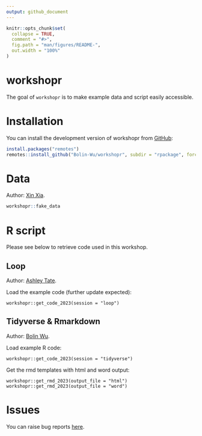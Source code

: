 ```yaml
---
output: github_document
---
```


<!-- README.md is generated from README.Rmd. Please edit that file -->

```r
knitr::opts_chunk$set(
  collapse = TRUE,
  comment = "#>",
  fig.path = "man/figures/README-",
  out.width = "100%"
)
```

# workshopr

<!-- badges: start -->
<!-- badges: end -->

The goal of `workshopr` is to make example data and script easily accessible.

# Installation

You can install the development version of workshopr from [GitHub](https://github.com/Bolin-Wu/workshopr):

``` r
install.packages("remotes")
remotes::install_github("Bolin-Wu/workshopr", subdir = "rpackage", force = TRUE)
```

# Data

Author: [Xin Xia](https://ki-su-arc.se/staff/xin-xia/).

```r
workshopr::fake_data 
```

# R script

Please see below to retrieve code used in this workshop.

## Loop 
Author: [Ashley Tate](https://staff.ki.se/people/ashley-tate).

Load the example code (further update expected):
```
workshopr::get_code_2023(session = "loop")
```

## Tidyverse & Rmarkdown
Author: [Bolin Wu](https://staff.ki.se/people/bolin-wu).

Load example R code:
```
workshopr::get_code_2023(session = "tidyverse")
```

Get the rmd templates with html and word output:
```
workshopr::get_rmd_2023(output_file = "html")
workshopr::get_rmd_2023(output_file = "word")
```
# Issues

You can raise bug reports [here](https://github.com/Bolin-Wu/workshopr/issues).
